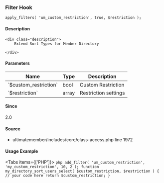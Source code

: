 
### Filter Hook    
    
```
apply_filters( 'um_custom_restriction', true, $restriction );
```

#### Description
    <div class="description">
        Extend Sort Types for Member Directory
 
    </div>

#### Parameters
            
<table className="table-auto mt-2 border dark:border-gray-500 p-5 text-sm text-left">
<thead>
<tr>
<th  className="px-3">Name</th>
<th  className="px-3">Type</th>
<th  className="px-3">Description</th>
</tr>
</thead>
<tbody>
               <tr >
               <td className="px-3 py-2">`$custom_restriction`</td>
               <td className="px-3 py-2">bool</td>
               <td className="px-3 py-2 text-sm">Custom Restriction</td>
               </tr>
               <tr >
               <td className="px-3 py-2">`$restriction`</td>
               <td className="px-3 py-2">array</td>
               <td className="px-3 py-2 text-sm">Restriction settings</td>
               </tr>
</tbody>
</table>

#### Since
<div class="description">
2.0
</div>

#### Source
  - <Link href="/developer/files/includes-core-class-access#source-view.1972">ultimatemember/includes/core/class-access.php</Link> <Link href="/developer/files/includes-core-class-access#source-view.1972">line 1972</Link>



#### Usage Example

<Tabs items={['PHP']}>
    <Tab>
    ```php
    add_filter( 'um_custom_restriction', 'my_custom_restriction', 10, 2 );
 function my_directory_sort_users_select( $custom_restriction, $restriction ) {
     // your code here
     return $custom_restriction;
 }
    ```
    </Tab>
</Tabs>